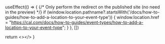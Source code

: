 
  useEffect(() => {
    {/* Only perform the redirect on the published site (no need in the preview) */}
    if (window.location.pathname?.startsWith('/docs/how-to-guides/how-to-add-a-location-to-your-event-type')) {
      window.location.href = "https://cal.com/docs/how-to-guides/event-types/how-to-add-a-location-to-your-event-type";
    }
  }, [])
  
  return <></>
}

<Redirect />
